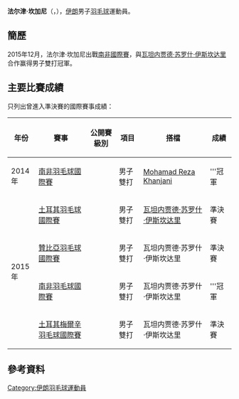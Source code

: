 {{noteTA|G1=Badminton}}
{{Infobox 羽球選手
| playername              = 法尔津·坎加尼<br/>{{lang|en|Farzin Khanjani}}
| image                   = 
| size                    = 
| caption                 = 
| birth_name              = 
| date_of_birth           = {{birth_date_and_age|1994|10|4}}
| place_of_birth          = 
| height                  = 
| weight                  = 
| event                   = 男子單打、男子雙打
| country                 = {{IRI}}
| years_active            = 
| handedness              = 
| coach                   = 
| highest_ranking         = 第74位（男雙-[[瓦坦内贾德·苏罗什·伊斯坎达里|伊斯坎达里]]）
| date_of_highest_ranking = 2016年4月14日<ref name="ranking">{{en}}[http://bwfcontent.tournamentsoftware.com/ranking/player.aspx?id=12961&player=162118 BWF World Ranking - Ranking of Farzin KHANJANI (76170)]</ref>
| current_ranking         = 第538位（男單）<br/>第301位（男雙-[[瓦坦内贾德·苏罗什·伊斯坎达里|伊斯坎达里]]）
| date_of_current_ranking = 2017年3月2日<ref>{{en}}[http://bwfcontent.tournamentsoftware.com/ranking/category.aspx?id=12961&category=472 BWF World Ranking - BWF世界排名榜 (3/2/2017) - Men's singles]</ref><ref>{{en}}[http://bwfcontent.tournamentsoftware.com/ranking/category.aspx?id=12961&category=474 BWF World Ranking - BWF世界排名榜 (3/2/2017) - Men's doubles]</ref>
| played                  = 27勝–33負（男單）<br/>33勝–23負（男雙）
| titles                  = 
| bwf_profile             = 35FA5A08-5015-44DF-B76B-AB95B68346C6
| bwf_id                  = 76170
| updated                 = 2017年3月5日
}}
{{MedalTableTop}}
{{MedalSport | 男子[[羽毛球|羽毛球]]}}
{{MedalCountry | {{IRI}}}}
{{MedalBottom}}
'''法尔津·坎加尼'''（{{lang|en|'''Farzin Khanjani'''}}，{{bd|1994年|10月4日||}}），[[伊朗|伊朗]]男子[[羽毛球|羽毛球]]運動員。

==簡歷==
2015年12月，法尔津·坎加尼出戰[[2015年南非羽毛球國際賽|南非國際賽]]，與[[瓦坦内贾德·苏罗什·伊斯坎达里|瓦坦内贾德·苏罗什·伊斯坎达里]]合作赢得男子雙打冠軍。

==主要比賽成績==
只列出曾進入準決賽的國際賽事成績：
{| class=wikitable style="text-align:center; font-size:small;" 
!width="50"|年份
!width="180"|賽事
!width="80"|公開賽級別
!width="60"|項目
!width="190"|搭檔
!width="50"|成績
|-
!rowspan="1"|2014年
|[[2014年南非羽毛球國際賽|南非羽毛球國際賽]]
|{{BWFIS}}
|男子雙打
|[[Mohamad_Reza_Khanjani|Mohamad Reza Khanjani]]
|bgcolor="gold"|'''冠軍
|-
!rowspan="4"|2015年
|[[2015年土耳其羽毛球國際賽|土耳其羽毛球國際賽]]
|{{BWFIS}}
|男子雙打
|[[瓦坦内贾德·苏罗什·伊斯坎达里|瓦坦内贾德·苏罗什·伊斯坎达里]]
|bgcolor="#b8860b"|準決賽
|-
|[[2015年贊比亞羽毛球國際賽|贊比亞羽毛球國際賽]]
|{{BWFIS}}
|男子雙打
|瓦坦内贾德·苏罗什·伊斯坎达里
|bgcolor="#b8860b"|準決賽
|-
|[[2015年南非羽毛球國際賽|南非羽毛球國際賽]]
|{{BWFIS}}
|男子雙打
|瓦坦内贾德·苏罗什·伊斯坎达里
|bgcolor="gold"|'''冠軍
|-
|[[2015年土耳其梅爾辛羽毛球國際賽|土耳其梅爾辛羽毛球國際賽]]
|{{BWFIC}}
|男子雙打
|瓦坦内贾德·苏罗什·伊斯坎达里
|bgcolor="#b8860b"|準決賽
|}
{{BWF賽事級別索引}}

==參考資料==
{{Reflist}}

{{DEFAULTSORT:Khanjani, Farzin}}
[[Category:伊朗羽毛球運動員|Category:伊朗羽毛球運動員]]